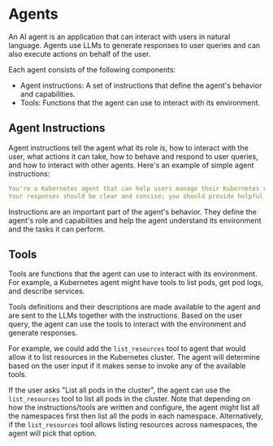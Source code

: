 # Agents

An AI agent is an application that can interact with users in natural language. Agents use LLMs to generate responses to user queries and can also execute actions on behalf of the user.

Each agent consists of the following components:

- Agent instructions: A set of instructions that define the agent's behavior and capabilities.
- Tools: Functions that the agent can use to interact with its environment.


## Agent Instructions

Agent instructions tell the agent what its role is, how to interact with the user, what actions it can take, how to behave and respond to user queries, and how to interact with other agents. Here's an example of simple agent instructions:

```yaml
You're a Kubernetes agent that can help users manage their Kubernetes resources.
Your responses should be clear and concise; you should provide helpful information and guidance to users.
```

Instructions are an important part of the agent's behavior. They define the agent's role and capabilities and help the agent understand its environment and the tasks it can perform.


## Tools

Tools are functions that the agent can use to interact with its environment. For example, a Kubernetes agent might have tools to list pods, get pod logs, and describe services.

Tools definitions and their descriptions are made available to the agent and are sent to the LLMs together with the instructions. Based on the user query, the agent can use the tools to interact with the environment and generate responses.

For example, we could add the `list_resources` tool to agent that would allow it to list resources in the Kubernetes cluster. The agent will determine based on the user input if it makes sense to invoke any of the available tools. 

If the user asks "List all pods in the cluster", the agent can use the `list_resources` tool to list all pods in the cluster. Note that depending on how the instructions/tools are written and configure, the agent might list all the namespaces first then list all the pods in each namespace. Alternatively, if the `list_resources` tool allows listing resources across namespaces, the agent will pick that option.
